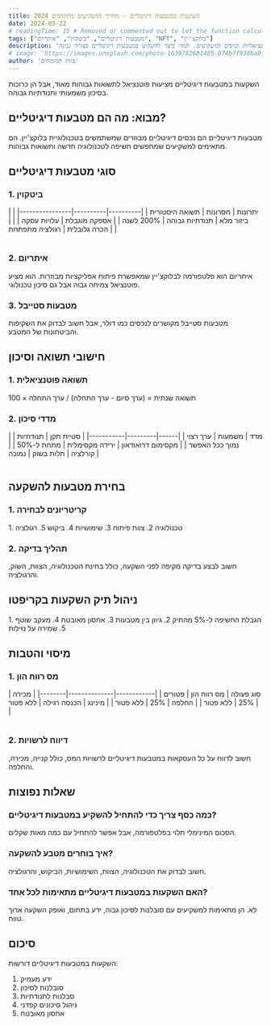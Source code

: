 ```yaml
---
title: השקעות במטבעות דיגיטליים - מדריך למשקיעים מתקדמים 2024
date: 2024-03-22
# readingTime: 15 # Removed or commented out to let the function calculate
tags: ["מטבעות דיגיטליים", "ביטקוין", "איתריום", "NFT", "בלוקצ'יין"]
description: 'מדריך מקיף להשקעות במטבעות דיגיטליים - כולל סוגי השקעות, סיכונים, תשואות פוטנציאליות וטיפים למשקיעים. למדו כיצד להשקיע במטבעות דיגיטליים בצורה נבונה.'
# image: 'https://images.unsplash.com/photo-1639762681485-074b7f938ba0?ixlib=rb-4.0.3&ixid=M3wxMjA3fDB8MHxwaG90by1wYWdlfHx8fGVufDB8fHx8fA%3D%3D&auto=format&fit=crop&w=2070&q=80'
author: 'צוות המומחים'
---
```



<Callout>
השקעות במטבעות דיגיטליים מציעות פוטנציאל לתשואות גבוהות מאוד, אבל הן כרוכות בסיכון משמעותי ותנודתיות גבוהה.
</Callout>

## מבוא: מה הם מטבעות דיגיטליים?

<InfoBox>
מטבעות דיגיטליים הם נכסים דיגיטליים מבוזרים שמשתמשים בטכנולוגיית בלוקצ'יין. הם מתאימים למשקיעים שמחפשים חשיפה לטכנולוגיה חדשה ותשואות גבוהות.
</InfoBox>

## סוגי מטבעות דיגיטליים

### 1. ביטקוין
<Table>
| יתרונות | חסרונות | תשואה היסטורית |
|----------|----------|----------------|
| ביזור מלא | תנודתיות גבוהה | 200% לשנה |
| אספקה מוגבלת | עלויות עסקה | |
| הכרה גלובלית | רגולציה מתפתחת | |
</Table>

### 2. איתריום
<InfoBox>
איתריום הוא פלטפורמה לבלוקצ'יין שמאפשרת פיתוח אפליקציות מבוזרות. הוא מציע פוטנציאל צמיחה גבוה אבל גם סיכון טכנולוגי.
</InfoBox>

### 3. מטבעות סטייבל
<WarningBox>
מטבעות סטייבל מקושרים לנכסים כמו דולר, אבל חשוב לבדוק את השקיפות והביטחונות של המטבע.
</WarningBox>

## חישובי תשואה וסיכון

### 1. תשואה פוטנציאלית
<TipBox>
תשואה שנתית = (ערך סיום - ערך התחלה) / ערך התחלה × 100
</TipBox>

### 2. מדדי סיכון
<Table>
| מדד | משמעות | ערך רצוי |
|------|---------|-----------|
| סטיית תקן | תנודתיות | נמוך ככל האפשר |
| מקסימום דרואודאון | ירידה מקסימלית | מתחת ל-50% |
| קורלציה | תלות בשוק | נמוכה |
</Table>

## בחירת מטבעות להשקעה

### 1. קריטריונים לבחירה
<InfoBox>
1. טכנולוגיה
2. צוות פיתוח
3. שימושיות
4. ביקוש
5. רגולציה
</InfoBox>

### 2. תהליך בדיקה
<WarningBox>
חשוב לבצע בדיקה מקיפה לפני השקעה, כולל בחינת הטכנולוגיה, הצוות, השוק, והרגולציה.
</WarningBox>

## ניהול תיק השקעות בקריפטו

<TipBox>
1. הגבלת החשיפה ל-5% מהתיק
2. גיוון בין מטבעות
3. אחסון מאובטח
4. מעקב שוטף
5. שמירה על נזילות
</TipBox>

## מיסוי והטבות

### 1. מס רווח הון
<Table>
| סוג פעולה | מס רווח הון | פטורים |
|------------|--------------|--------|
| מכירה | 25% | ללא פטור |
| החלפה | 25% | ללא פטור |
| מינינג | הכנסה רגילה | ללא פטור |
</Table>

### 2. דיווח לרשויות
<InfoBox>
חשוב לדווח על כל העסקאות במטבעות דיגיטליים לרשויות המס, כולל קנייה, מכירה, והחלפה.
</InfoBox>

## שאלות נפוצות

### כמה כסף צריך כדי להתחיל להשקיע במטבעות דיגיטליים?
הסכום המינימלי תלוי בפלטפורמה, אבל אפשר להתחיל עם כמה מאות שקלים.

### איך בוחרים מטבע להשקעה?
חשוב לבדוק את הטכנולוגיה, הצוות, השימושיות, הביקוש, והרגולציה.

### האם השקעות במטבעות דיגיטליים מתאימות לכל אחד?
לא. הן מתאימות למשקיעים עם סובלנות לסיכון גבוה, ידע בתחום, ואופק השקעה ארוך טווח.

## סיכום

השקעות במטבעות דיגיטליים דורשות:
1. ידע מעמיק
2. סובלנות לסיכון
3. סבלנות לתנודתיות
4. ניהול סיכונים קפדני
5. אחסון מאובטח 